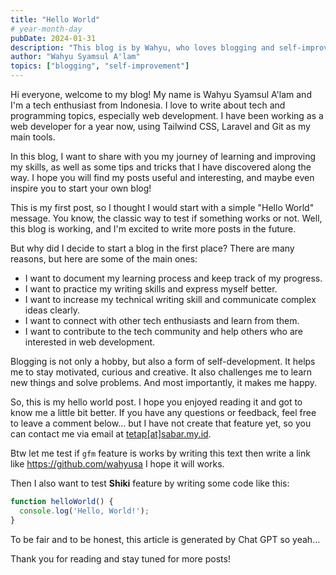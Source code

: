 ```yaml
---
title: "Hello World"
# year-month-day
pubDate: 2024-01-31
description: "This blog is by Wahyu, who loves blogging and self-improvement. I tells about my interests and goals, and invites feedback from readers."
author: "Wahyu Syamsul A'lam"
topics: ["blogging", "self-improvement"]
---
```


Hi everyone, welcome to my blog! My name is Wahyu Syamsul A'lam and I'm a tech enthusiast from Indonesia. I love to write about tech and programming topics, especially web development. I have been working as a web developer for a year now, using Tailwind CSS, Laravel and Git as my main tools.

In this blog, I want to share with you my journey of learning and improving my skills, as well as some tips and tricks that I have discovered along the way. I hope you will find my posts useful and interesting, and maybe even inspire you to start your own blog!

This is my first post, so I thought I would start with a simple "Hello World" message. You know, the classic way to test if something works or not. Well, this blog is working, and I'm excited to write more posts in the future.

But why did I decide to start a blog in the first place? There are many reasons, but here are some of the main ones:

- I want to document my learning process and keep track of my progress.
- I want to practice my writing skills and express myself better.
- I want to increase my technical writing skill and communicate complex ideas clearly.
- I want to connect with other tech enthusiasts and learn from them.
- I want to contribute to the tech community and help others who are interested in web development.

Blogging is not only a hobby, but also a form of self-development. It helps me to stay motivated, curious and creative. It also challenges me to learn new things and solve problems. And most importantly, it makes me happy.

So, this is my hello world post. I hope you enjoyed reading it and got to know me a little bit better. If you have any questions or feedback, feel free to leave a comment below... but I have not create that feature yet, so you can contact me via email at <u>tetap[at]sabar.my.id</u>.

Btw let me test if `gfm` feature is works by writing this text then write a link like https://github.com/wahyusa I hope it will works.

Then I also want to test **Shiki** feature by writing some code like this:

```javascript
function helloWorld() {
  console.log('Hello, World!');
}
```

To be fair and to be honest, this article is generated by Chat GPT so yeah... 

Thank you for reading and stay tuned for more posts!
